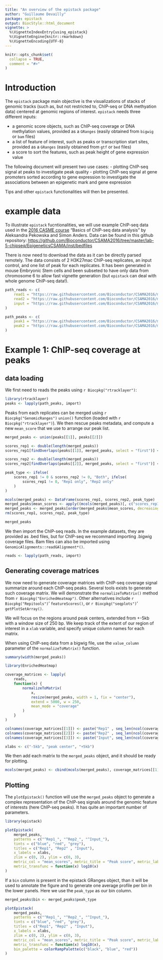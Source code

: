 ```yaml
---
title: "An overview of the epistack package"
author: "Guillaume Devailly"
package: epistack
output: BiocStyle::html_document
vignette: >
  %\VignetteIndexEntry{using_epistack}
  %\VignetteEngine{knitr::rmarkdown}
  %\VignetteEncoding{UTF-8}
---
```


```r
knitr::opts_chunk$set(
  collapse = TRUE,
  comment = "#>"
)
```

# Introduction

The `epistack` package main objective is the visualizations of stacks 
of genomic tracks (such as, but not restricted to, ChIP-seq or
DNA methyation data)
centered at genomic regions of interest. `epistack` needs three 
different inputs:

- a genomic score objects, such as ChIP-seq coverage or DNA methylation values, 
provided as a `GRanges` (easily obtained from `bigwig` or `bam` files)
- a list of feature of interest, such as peaks or transcription start sites,
provided as a `GRanges` (easily obtained from `gtf` or `bed` files)
- a score to sort the features, such as peak height of gene expression value

The following document will present two use cases:
- plotting ChIP-seq signal at peaks to investigate peak quality
- plotting ChIP-seq signal at gene promoters sorted according to gene expression
to investigate the associations between an epigenetic mark and gene expression

Tips and other `epistack` functionalities will then be presented.

# example data

To illustrate `epistack` fucntionalities, we will use example ChIP-seq data
used in the 
[2016 CASME course](https://www.bioconductor.org/help/course-materials/2016/CSAMA/lab-5-chipseq/Epigenetics.html)
"Basics of ChIP-seq data analysis" 
by Aleksandra Pekowska and Simon Anders.
Data can be found in this github repository: 
[https://github.com/Bioconductor/CSAMA2016/tree/master/lab-5-chipseq/EpigeneticsCSAMA/inst/bedfiles](github.com/Bioconductor/CSAMA2016/tree/master/lab-5-chipseq/EpigeneticsCSAMA/inst/bedfiles)

There is now need to download the data as it can be directly parsed remotely.
The data consists of 2 H3K27mac ChIP-seq replicates, an input control,
and one list of peak for each replicates. It has been generated in 
mouse Embryonic Stem cells and been subseted to have only data from chromosome 6
to allow fast vignette generation (but `epistack` can deal with whole genome 
ChIP-seq data!).

```r
path_reads <- c(
    read1 = "https://raw.githubusercontent.com/Bioconductor/CSAMA2016/master/lab-5-chipseq/EpigeneticsCSAMA/inst/bedfiles/H3K27ac_rep1_filtered_ucsc_chr6.bed",
    read2 = "https://raw.githubusercontent.com/Bioconductor/CSAMA2016/master/lab-5-chipseq/EpigeneticsCSAMA/inst/bedfiles/H3K27ac_rep2_filtered_ucsc_chr6.bed",
    input = "https://raw.githubusercontent.com/Bioconductor/CSAMA2016/master/lab-5-chipseq/EpigeneticsCSAMA/inst/bedfiles/ES_input_filtered_ucsc_chr6.bed"
)

path_peaks <- c(
    peak1 = "https://raw.githubusercontent.com/Bioconductor/CSAMA2016/master/lab-5-chipseq/EpigeneticsCSAMA/inst/bedfiles/Rep1_peaks_ucsc_chr6.bed",
    peak2 = "https://raw.githubusercontent.com/Bioconductor/CSAMA2016/master/lab-5-chipseq/EpigeneticsCSAMA/inst/bedfiles/Rep2_peaks_ucsc_chr6.bed"
)
```

# Example 1: ChIP-seq coverage at peaks

## data loading

We first need to reads the peaks using `r Biocpkg("rtracklayer")`:
```r
library(rtracklayer)
peaks <- lapply(path_peaks, import)
```

Peaks from each replicates can be merged using `r Biocpkg("GenomicRanges")`
`union()` function (loaded with `r Biocpkg("rtracklayer")`). 
We then rescue peaks metadata, and compute a new `mean_score` that we use to arrange our peak list.

```r
merged_peaks <- union(peaks[[1]], peaks[[2]])

scores_rep1 <- double(length(merged_peaks))
scores_rep1[findOverlaps(peaks[[1]], merged_peaks, select = "first")] <- peaks[[1]]$score

scores_rep2 <- double(length(merged_peaks))
scores_rep2[findOverlaps(peaks[[2]], merged_peaks, select = "first")] <- peaks[[2]]$score

peak_type <- ifelse(
    scores_rep1 != 0 & scores_rep2 != 0, "Both", ifelse(
        scores_rep1 != 0, "Rep1 only", "Rep2 only"
    )
)

mcols(merged_peaks) <- DataFrame(scores_rep1, scores_rep2, peak_type)
merged_peaks$mean_scores <- apply((mcols(merged_peaks)[, c("scores_rep1", "scores_rep2")]), 1, mean)
merged_peaks <- merged_peaks[order(merged_peaks$mean_scores, decreasing = FALSE), ]
rm(scores_rep1, scores_rep2, peak_type)

merged_peaks
```

We then import the ChIP-seq reads. In the example datasets,
they are provided as .bed files, but for ChIP-seq we recommand
importing .bigwig coverage files. Bam files can also be imported using 
`GenomicAlignments::readGAlignment*()`.

```r
reads <- lapply(path_reads, import)
```

## Generating coverage matrices

We now need to generate coverage matrices with ChIP-seq coverage signal
summarize around each ChIP-seq peaks.
Several tools exists to generate such coverage matrix. We will demonstrate the
`normalizeToMatrix()` method from `r Biocpkg("EnrichedHeatmap")`.
Other alternatives include `r Biocpkg("Repitools")`' `featureScores()`,
or `r Biocpkg("seqplots")`' `getPlotSetArray()`.

We will focus on the regions around peak centers, extended from +-5kb with
a window size of 250 bp. We keep track of the extent of our region of interest
in a `xlab` variable, and specify unique column names for each matrix.

When using ChIP-seq data from a bigwig file, use the `value_column` parameter
of the `normalizeToMatrix()` function.

```r
summary(width(merged_peaks))

library(EnrichedHeatmap)

coverage_matrices <- lapply(
    reads,
    function(x) {
        normalizeToMatrix(
            x,
            resize(merged_peaks, width = 1, fix = "center"),
            extend = 5000, w = 250, 
            mean_mode = "coverage"
        )
    }
)

colnames(coverage_matrices[[1]]) <- paste("Rep1" , seq_len(ncol(coverage_matrices[[1]])), sep = "_")
colnames(coverage_matrices[[2]]) <- paste("Rep2" , seq_len(ncol(coverage_matrices[[2]])), sep = "_")
colnames(coverage_matrices[[3]]) <- paste("Input", seq_len(ncol(coverage_matrices[[3]])), sep = "_")

xlabs <- c("-5kb", "peak center", "+5kb")
```

We then add each matrix to the `merged_peaks` object, and it should be ready for plotting.

```r
mcols(merged_peaks) <- cbind(mcols(merged_peaks), coverage_matrices[[1]], coverage_matrices[[2]], coverage_matrices[[3]])
```

## Plotting

The `plotEpistack()` function will use the `merged_peaks` object to generate a
complex representation of the ChIP-seq signals around
the genomic feature of interests (here ChIP-seq peaks).
It has quite an important number of parameters.

```r
library(epistack)

plotEpistack(
    merged_peaks,
    patterns = c("^Rep1_", "^Rep2_", "^Input_"),
    tints = c("blue", "red", "grey"), 
    titles = c("Rep1", "Rep2" , "Input"),
    x_labels = xlabs,
    zlim = c(0, 2), ylim = c(0, 3), 
    metric_col = "mean_scores", metric_title = "Peak score", metric_label = "log10(score)",
    metric_transfunc = function(x) log10(x)
)
```

If a `bin` column is present in the epistack GRanges object, than it will 
be used to annotate the figure and to generate one average profile per bin
in the lower panels. Here we use the `peak_type` as our bin column.

```r

merged_peaks$bin <- merged_peaks$peak_type

plotEpistack(
    merged_peaks,
    patterns = c("^Rep1_", "^Rep2_", "^Input_"),
    tints = c("blue", "red", "grey"), 
    titles = c("Rep1", "Rep2" , "Input"),
    x_labels = xlabs,
    zlim = c(0, 2), ylim = c(0, 3), 
    metric_col = "mean_scores", metric_title = "Peak score", metric_label = "log10(score)",
    metric_transfunc = function(x) log10(x),
    bin_palette = colorRampPalette(c("black", "blue", "red"))
)

```

